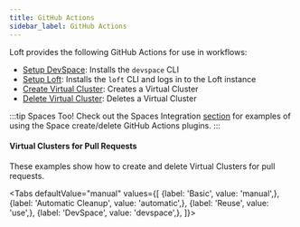 ```yaml
---
title: GitHub Actions
sidebar_label: GitHub Actions
---
```




Loft provides the following GitHub Actions for use in workflows:
- [Setup DevSpace](https://github.com/loft-sh/setup-devspace): Installs the `devspace` CLI
- [Setup Loft](https://github.com/loft-sh/setup-loft): Installs the `loft` CLI and logs in to the Loft instance
- [Create Virtual Cluster](https://github.com/loft-sh/create-vcluster): Creates a Virtual Cluster
- [Delete Virtual Cluster](https://github.com/loft-sh/delete-vcluster): Deletes a Virtual Cluster

:::tip Spaces Too!
Check out the Spaces Integration [section](../spaces/github-actions) for
examples of using the Space create/delete GitHub Actions plugins.
:::


#### Virtual Clusters for Pull Requests

These examples show how to create and delete Virtual Clusters for pull requests.

<Tabs
    defaultValue="manual"
    values={[
        {label: 'Basic', value: 'manual',},
        {label: 'Automatic Cleanup', value: 'automatic',},
        {label: 'Reuse', value: 'use',},
        {label: 'DevSpace', value: 'devspace',},
    ]}>
    <TabItem value="manual">
        <PartialIntegrationsVclusterPullRequestManual/>
    </TabItem>
    <TabItem value="use">
        <PartialIntegrationsVclusterPullRequestUse/>
    </TabItem>
    <TabItem value="automatic">
        <PartialIntegrationsVclusterPullRequestAutomatic/>
    </TabItem>
    <TabItem value="devspace">
        <PartialIntegrationsVclusterPullRequestDevspace/>
    </TabItem>
</Tabs>